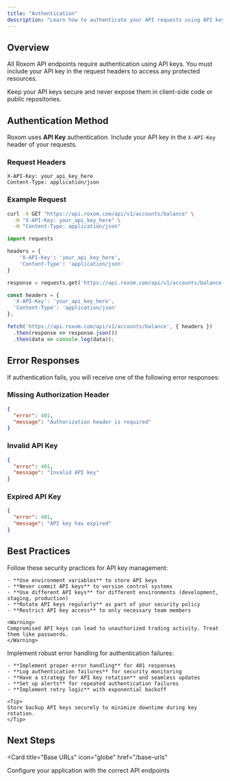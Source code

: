 ```yaml
---
title: "Authentication"
description: "Learn how to authenticate your API requests using API keys"
---
```


## Overview

All Roxom API endpoints require authentication using API keys. You must include your API key in the request headers to access any protected resources.

<Warning>
  Keep your API keys secure and never expose them in client-side code or public repositories.
</Warning>


## Authentication Method

Roxom uses **API Key** authentication. Include your API key in the `X-API-Key` header of your requests.

### Request Headers

```http
X-API-Key: your_api_key_here
Content-Type: application/json
```

### Example Request

```bash
curl -X GET "https://api.roxom.com/api/v1/accounts/balance" \
  -H "X-API-Key: your_api_key_here" \
  -H "Content-Type: application/json"
```

```python
import requests

headers = {
    'X-API-Key': 'your_api_key_here',
    'Content-Type': 'application/json'
}

response = requests.get('https://api.roxom.com/api/v1/accounts/balance', headers=headers)
```

```javascript
const headers = {
  'X-API-Key': 'your_api_key_here',
  'Content-Type': 'application/json'
};

fetch('https://api.roxom.com/api/v1/accounts/balance', { headers })
  .then(response => response.json())
  .then(data => console.log(data));
```

## Error Responses

If authentication fails, you will receive one of the following error responses:

### Missing Authorization Header

```json
{
  "error": 401,
  "message": "Authorization header is required"
}
```

### Invalid API Key

```json
{
  "error": 401,
  "message": "Invalid API key"
}
```

### Expired API Key

```json
{
  "error": 401,
  "message": "API key has expired"
}
```

## Best Practices

<AccordionGroup>
  <Accordion title="Store API Keys Securely">
    Follow these security practices for API key management:
    
    - **Use environment variables** to store API keys
    - **Never commit API keys** to version control systems
    - **Use different API keys** for different environments (development, staging, production)
    - **Rotate API keys regularly** as part of your security policy
    - **Restrict API key access** to only necessary team members
    
    <Warning>
    Compromised API keys can lead to unauthorized trading activity. Treat them like passwords.
    </Warning>
  </Accordion>

  <Accordion title="Handle Authentication Errors">
    Implement robust error handling for authentication failures:
    
    - **Implement proper error handling** for 401 responses
    - **Log authentication failures** for security monitoring
    - **Have a strategy for API key rotation** and seamless updates
    - **Set up alerts** for repeated authentication failures
    - **Implement retry logic** with exponential backoff
    
    <Tip>
    Store backup API keys securely to minimize downtime during key rotation.
    </Tip>
  </Accordion>


</AccordionGroup>

## Next Steps

<Card
  title="Base URLs"
  icon="globe"
  href="/base-urls"
>
  Configure your application with the correct API endpoints
</Card>
